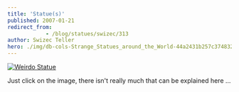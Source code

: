 ```yaml
---
title: 'Statue(s)'
published: 2007-01-21
redirect_from: 
            - /blog/statues/swizec/313
author: Swizec Teller
hero: ./img/db-cols-Strange_Statues_around_the_World-44a2431b257c3748321708.jpg
---
```

[![Weirdo Statue](./img/db-cols-Strange_Statues_around_the_World-44a2431b257c3748321708.jpg)](http://www.anvari.org/cols/Strange_Statues_around_the_World/44a2431b257c3748321708.html)

Just click on the image, there isn't really much that can be explained here ...